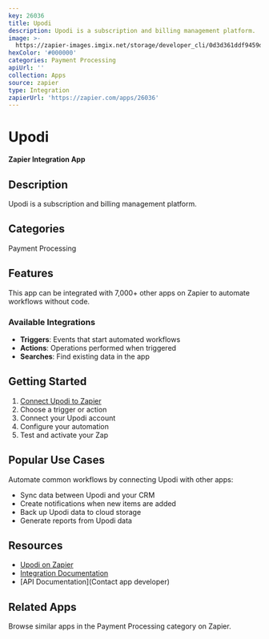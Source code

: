 ```yaml
---
key: 26036
title: Upodi
description: Upodi is a subscription and billing management platform.
image: >-
  https://zapier-images.imgix.net/storage/developer_cli/0d3d361ddf9459df0db31ef9ebf75f1c.png?auto=format%2Ccompress&ixlib=python-3.0.0&q=50
hexColor: '#000000'
categories: Payment Processing
apiUrl: ''
collection: Apps
source: zapier
type: Integration
zapierUrl: 'https://zapier.com/apps/26036'
---
```

# Upodi

**Zapier Integration App**

## Description

Upodi is a subscription and billing management platform.

## Categories

Payment Processing

## Features

This app can be integrated with 7,000+ other apps on Zapier to automate workflows without code.

### Available Integrations

- **Triggers**: Events that start automated workflows
- **Actions**: Operations performed when triggered
- **Searches**: Find existing data in the app

## Getting Started

1. [Connect Upodi to Zapier](https://zapier.com/apps/26036)
2. Choose a trigger or action
3. Connect your Upodi account
4. Configure your automation
5. Test and activate your Zap

## Popular Use Cases

Automate common workflows by connecting Upodi with other apps:

- Sync data between Upodi and your CRM
- Create notifications when new items are added
- Back up Upodi data to cloud storage
- Generate reports from Upodi data

## Resources

- [Upodi on Zapier](https://zapier.com/apps/26036)
- [Integration Documentation](https://zapier.com/apps/26036/integrations)
- [API Documentation](Contact app developer)

## Related Apps

Browse similar apps in the Payment Processing category on Zapier.
